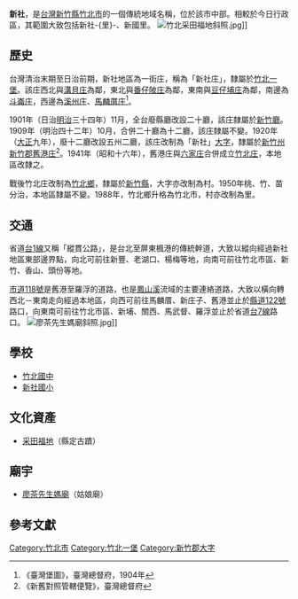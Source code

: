 {{noteTA
|1 = zh-cn:庄; zh-hk:庄; zh-tw:庄;
}}
'''新社'''，是[[台灣|台灣]][[新竹縣|新竹縣]][[竹北市|竹北市]]的一個傳統地域名稱，位於該市中部。相較於今日行政區，其範圍大致包括新社-{里}-、新國里。
[[File:竹北采田福地斜照.jpg|thumb]]]]
==歷史==
台灣清治末期至日治前期，新社地區為一街庄，稱為「新社庄」，隸屬於[[竹北一堡|竹北一堡]]。該庄西北與[[溝貝庄|溝貝庄]]為鄰，東北與[[番仔陂庄|番仔陂庄]]為鄰，東南與[[豆仔埔庄|豆仔埔庄]]為鄰，南邊為[[斗崙庄|斗崙庄]]，西邊為[[溪州_(新竹縣)|溪州庄]]、[[馬麟厝庄|馬麟厝庄]]<ref name="臺灣堡圖">《臺灣堡圖》，臺灣總督府，1904年</ref>。

1901年（日治[[明治|明治]]三十四年）11月，全台廢縣廳改設二十廳，該庄隸屬於[[新竹廳|新竹廳]]。1909年（明治四十二年）10月，合併二十廳為十二廳，該庄隸屬不變。1920年（[[大正|大正]]九年），廢十二廳改設五州二廳，該庄改制為「新社」[[大字|大字]]，隸屬於[[新竹州|新竹州]][[新竹郡|新竹郡]][[舊港庄|舊港庄]]<ref>《新舊對照管轄便覽》，臺灣總督府</ref>。1941年（昭和十六年），舊港庄與[[六家庄|六家庄]]合併成立[[竹北庄|竹北庄]]，本地區改隸之。

戰後竹北庄改制為[[竹北市|竹北鄉]]，隸屬於[[新竹縣|新竹縣]]，大字亦改制為村。1950年桃、竹、苗分治，本地區隸屬不變。1988年，竹北鄉升格為竹北市，村亦改制為里。

==交通==
省道[[台1線|台1線]]又稱「縱貫公路」，是台北至屏東楓港的傳統幹道，大致以縱向經過新社地區東部邊界點，向北可前往新豐、老湖口、楊梅等地，向南可前往竹北市區、新竹、香山、頭份等地。

[[市道118號|市道118號]]是舊港至羅浮的道路，也是[[鳳山溪|鳳山溪]]流域的主要連絡道路，大致以橫向轉西北－東南走向經過本地區，向西可前往馬麟厝、新庄子、舊港並止於[[縣道122號|縣道122號]]路口，向東南可前往竹北市區、新埔、關西、馬武督、羅浮並止於省道[[台7線|台7線]]路口。
[[File:廖茶先生媽廟斜照.jpg|thumb]]]]

==學校==
*[[竹北國中|竹北國中]]
*[[新社國小|新社國小]]

==文化資產==
*[[采田福地|采田福地]]（縣定古蹟）

==廟宇==
*[[廖茶先生媽廟|廖茶先生媽廟]]（姑娘廟）

==參考文獻==
{{reflist}}

{{新竹郡}}

[[Category:竹北市|Category:竹北市]]
[[Category:竹北一堡|Category:竹北一堡]]
[[Category:新竹郡大字|Category:新竹郡大字]]